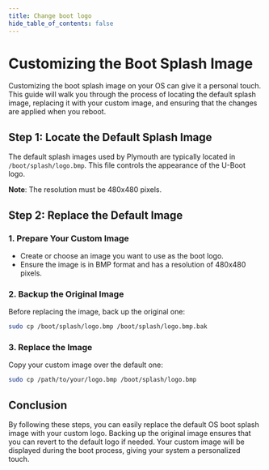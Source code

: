 ```yaml
---
title: Change boot logo
hide_table_of_contents: false
---
```


# Customizing the Boot Splash Image

Customizing the boot splash image on your OS can give it a personal touch. This guide will walk you through the process of locating the default splash image, replacing it with your custom image, and ensuring that the changes are applied when you reboot.

## Step 1: Locate the Default Splash Image

The default splash images used by Plymouth are typically located in `/boot/splash/logo.bmp`. This file controls the appearance of the U-Boot logo.

**Note**: The resolution must be 480x480 pixels.

## Step 2: Replace the Default Image

### 1. Prepare Your Custom Image

- Create or choose an image you want to use as the boot logo.
- Ensure the image is in BMP format and has a resolution of 480x480 pixels.

### 2. Backup the Original Image

Before replacing the image, back up the original one:

```bash
sudo cp /boot/splash/logo.bmp /boot/splash/logo.bmp.bak
```

### 3. Replace the Image

Copy your custom image over the default one:

```bash
sudo cp /path/to/your/logo.bmp /boot/splash/logo.bmp
```

## Conclusion

By following these steps, you can easily replace the default OS boot splash image with your custom logo. Backing up the original image ensures that you can revert to the default logo if needed. Your custom image will be displayed during the boot process, giving your system a personalized touch.